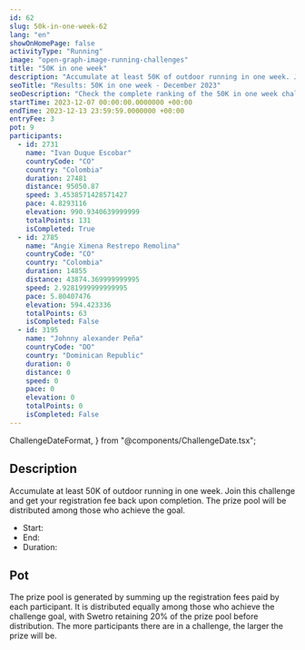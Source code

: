 ```yaml
---
id: 62
slug: 50k-in-one-week-62
lang: "en"
showOnHomePage: false
activityType: "Running"
image: "open-graph-image-running-challenges"
title: "50K in one week"
description: "Accumulate at least 50K of outdoor running in one week. Join this challenge and get your registration fee back upon completion. The prize pool will be distributed among those who achieve the goal."
seoTitle: "Results: 50K in one week - December 2023"
seoDescription: "Check the complete ranking of the 50K in one week challenge, a running event that took place from December 7 to 13, 2023."
startTime: 2023-12-07 00:00:00.0000000 +00:00
endTime: 2023-12-13 23:59:59.0000000 +00:00
entryFee: 3
pot: 9
participants:
  - id: 2731
    name: "Ivan Duque Escobar"
    countryCode: "CO"
    country: "Colombia"
    duration: 27481
    distance: 95050.87
    speed: 3.4538571428571427
    pace: 4.8293116
    elevation: 990.9340639999999
    totalPoints: 131
    isCompleted: True
  - id: 2785
    name: "Angie Ximena Restrepo Remolina"
    countryCode: "CO"
    country: "Colombia"
    duration: 14855
    distance: 43874.369999999995
    speed: 2.9281999999999995
    pace: 5.80407476
    elevation: 594.423336
    totalPoints: 63
    isCompleted: False
  - id: 3195
    name: "Johnny alexander Peña"
    countryCode: "DO"
    country: "Dominican Republic"
    duration: 0
    distance: 0
    speed: 0
    pace: 0
    elevation: 0
    totalPoints: 0
    isCompleted: False
---
```


  ChallengeDateFormat,
} from "@components/ChallengeDate.tsx";

## Description

Accumulate at least 50K of outdoor running in one week. Join this challenge and get your registration fee back upon completion. The prize pool will be distributed among those who achieve the goal.

- Start: <ChallengeDate date={frontmatter.startTime} lang={frontmatter.lang} dateFormat={ChallengeDateFormat.Long} client:load />
- End: <ChallengeDate date={frontmatter.endTime} lang={frontmatter.lang} dateFormat={ChallengeDateFormat.Long} client:load />
- Duration: <ChallengeDuration startTime={frontmatter.startTime} endTime={frontmatter.endTime} lang={frontmatter.lang} client:load />

## Pot

The prize pool is generated by summing up the registration fees paid by each participant. It is distributed equally among those who achieve the challenge goal, with Swetro retaining 20% of the prize pool before distribution.
The more participants there are in a challenge, the larger the prize will be.
